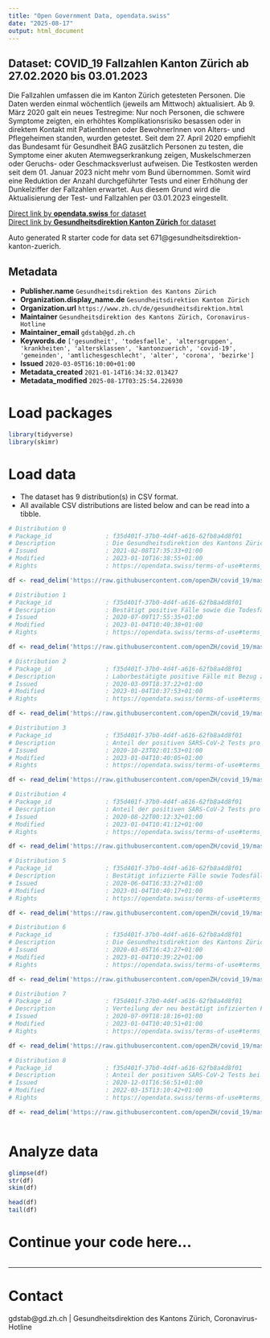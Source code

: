 ```yaml
---
title: "Open Government Data, opendata.swiss"
date: "2025-08-17"
output: html_document
---
```


## Dataset: COVID_19 Fallzahlen Kanton Zürich ab 27.02.2020 bis 03.01.2023

Die Fallzahlen umfassen die im Kanton Zürich getesteten Personen. Die Daten werden einmal wöchentlich (jeweils am Mittwoch) aktualisiert. Ab 9. März 2020 galt ein neues Testregime: Nur noch Personen, die schwere Symptome zeigten, ein erhöhtes Komplikationsrisiko besassen oder in direktem Kontakt mit PatientInnen oder BewohnerInnen von Alters- und Pflegeheimen standen, wurden getestet. Seit dem 27. April 2020 empfiehlt das Bundesamt für Gesundheit BAG zusätzlich Personen zu testen, die Symptome einer akuten Atemwegserkrankung zeigen, Muskelschmerzen oder Geruchs- oder Geschmacksverlust aufweisen. 
Die Testkosten werden seit dem 01. Januar 2023 nicht mehr vom Bund übernommen. Somit wird eine Reduktion der Anzahl durchgeführter Tests und einer Erhöhung der Dunkelziffer der Fallzahlen erwartet. Aus diesem Grund wird die Aktualisierung der Test- und Fallzahlen per 03.01.2023 eingestellt. 

[Direct link by **opendata.swiss** for dataset](https://opendata.swiss/de/dataset/covid_19-fallzahlen-kanton-zurich)<br>
[Direct link by **Gesundheitsdirektion Kanton Zürich** for dataset](https://github.com/openZH/covid_19)

Auto generated R starter code for data set 671@gesundheitsdirektion-kanton-zuerich.

## Metadata

- **Publisher.name** `Gesundheitsdirektion des Kantons Zürich`
- **Organization.display_name.de** `Gesundheitsdirektion Kanton Zürich`
- **Organization.url** `https://www.zh.ch/de/gesundheitsdirektion.html`
- **Maintainer** `Gesundheitsdirektion des Kantons Zürich, Coronavirus-Hotline`
- **Maintainer_email** `gdstab@gd.zh.ch`
- **Keywords.de** `['gesundheit', 'todesfaelle', 'altersgruppen', 'krankheiten', 'altersklassen', 'kantonzuerich', 'covid-19', 'gemeinden', 'amtlichesgeschlecht', 'alter', 'corona', 'bezirke']`
- **Issued** `2020-03-05T16:10:00+01:00`
- **Metadata_created** `2021-01-14T16:34:32.013427`
- **Metadata_modified** `2025-08-17T03:25:54.226930`


# Load packages

```r

library(tidyverse)
library(skimr)

```

# Load data

-   The dataset has 9 distribution(s) in CSV format.
-   All available CSV distributions are listed below and can be read into a tibble.

```r

# Distribution 0
# Package_id               : f35d401f-37b0-4d4f-a616-62fb8a4d8f01
# Description              : Die Gesundheitsdirektion des Kantons Zürich veröffentlichte ab dem 18.12.2020 bis zum 10.02.2021 wochentags die Anzahl der täglichen positiven PCR-Tests (Spalte: 'new_pcr_pos') und der entdeckten besorgniserregenden Virusmutationen (Spalte: 'new_voc'). Besorgniserregende Virusmutationen ('VOC' = Variant of Concern) lassen sich *nicht* mittels Schnelltests entdecken, jedoch mittels der eingesetzten PCR-Tests. Als besorgniserregend werden Virusmutationen klassifiziert, weil sie u.a. ansteckender als der Wildtyp des Virus sind. Hinweis: Diese Ressource wird ab dem 12.02.2021 nicht weiter aktualisiert, da in der Woche vom 15.02.2021 die Vollständigkeit der Erhebung der verfügbaren Daten analysiert und eine Anpassung des Vorgehens vorgenommen wird, welche VOC getestet werden. Seit dem 19.02.2021 veröffentlicht das BAG wochentags VOC-Daten für alle Kantone ("virusVariants", https://www.covid19.admin.ch/api/data/context).
# Issued                   : 2021-02-08T17:35:33+01:00
# Modified                 : 2023-01-10T16:38:55+01:00
# Rights                   : https://opendata.swiss/terms-of-use#terms_by

df <- read_delim('https://raw.githubusercontent.com/openZH/covid_19/master/fallzahlen_kanton_zh/COVID19_VOC_Kanton_ZH.csv')

# Distribution 1
# Package_id               : f35d401f-37b0-4d4f-a616-62fb8a4d8f01
# Description              : Bestätigt positive Fälle sowie die Todesfälle pro Kalenderwoche als 10-Jahres-Altersklassen je Geschlecht. Bis 08.07.2020 wurden täglich Einzelfallzahlen mit Alter und Geschlecht veröffentlicht (siehe Ressource "COVID_19 Fallzahlen Kanton Zuerich nach Alter und Geschlecht"). Die Daten werden einmal wöchentlich (jeweils am Mittwoch) aktualisiert. Variabeln: 'AgeYearCat' = 10-Jahres-Altersklasse (0-9 Jahre, 10-19 Jahre, 20-29 Jahre, usw.); 'NewConfCases' = Neue bestätigte Fälle; 'NewDeaths' = Neue Todesfälle.
# Issued                   : 2020-07-09T17:55:35+01:00
# Modified                 : 2023-01-04T10:40:38+01:00
# Rights                   : https://opendata.swiss/terms-of-use#terms_by

df <- read_delim('https://raw.githubusercontent.com/openZH/covid_19/master/fallzahlen_kanton_alter_geschlecht_csv/COVID19_Fallzahlen_Kanton_ZH_altersklassen_geschlecht.csv')

# Distribution 2
# Package_id               : f35d401f-37b0-4d4f-a616-62fb8a4d8f01
# Description              : Laborbestätigte positive Fälle mit Bezug zum Kanton Zürich. Für Variabeln-Definitionen siehe Readme unter "Weitere Informationen". Hinweis: Bei der Variable 'current_quarantined' handelt es sich um die Anzahl Kontaktpersonen, die theoretisch in Quarantäne sein müssten. Personen, die aufgrund eines vollständigen Impfschutzes nicht in Quarantäne müssen, werden nicht subtrahiert. Die Daten werden einmal wöchentlich (jeweils am Mittwoch) aktualisiert.
# Issued                   : 2020-03-09T18:37:22+01:00
# Modified                 : 2023-01-04T10:37:53+01:00
# Rights                   : https://opendata.swiss/terms-of-use#terms_by

df <- read_delim('https://raw.githubusercontent.com/openZH/covid_19/master/fallzahlen_kanton_total_csv_v2/COVID19_Fallzahlen_Kanton_ZH_total.csv')

# Distribution 3
# Package_id               : f35d401f-37b0-4d4f-a616-62fb8a4d8f01
# Description              : Anteil der positiven SARS-CoV-2 Tests pro Kalenderwoche nach Alterskategorien. Variabeln: 'Woche_von' = Beginn der Kalenderwoche (Datum); 'Woche_bis' = Ende der Kalenderwoche (Datum);  'AgeCat'= Alterskategorie; 'Anzahl_positiv' = Anzahl positiver Tests; 'Anzahl_negativ' = Anzahl negativer Tests; 'Anteil_positiv' = Anteil der positiven Tests an allen Tests. Die Daten werden einmal wöchentlich (jeweils am Mittwoch) aktualisiert.
# Issued                   : 2020-10-23T02:01:53+01:00
# Modified                 : 2023-01-04T10:40:05+01:00
# Rights                   : https://opendata.swiss/terms-of-use#terms_by

df <- read_delim('https://raw.githubusercontent.com/openZH/covid_19/master/fallzahlen_kanton_zh/COVID19_Anteil_positiver_Test_Alterklassen_pro_KW.csv')

# Distribution 4
# Package_id               : f35d401f-37b0-4d4f-a616-62fb8a4d8f01
# Description              : Anteil der positiven SARS-CoV-2 Tests pro Kalenderwoche. Variabeln: 'Woche_von' = Beginn der Kalenderwoche (Datum); 'Woche_bis' = Ende der Kalenderwoche (Datum); 'Anzahl_positiv' = Anzahl positiver Tests; 'Anzahl_negativ' = Anzahl negativer Tests; 'Anteil_positiv' = Anteil der positiven Tests an allen Tests. Die Daten werden einmal wöchentlich (jeweils am Mittwoch) aktualisiert.
# Issued                   : 2020-08-22T00:12:32+01:00
# Modified                 : 2023-01-04T10:41:12+01:00
# Rights                   : https://opendata.swiss/terms-of-use#terms_by

df <- read_delim('https://raw.githubusercontent.com/openZH/covid_19/master/fallzahlen_kanton_zh/COVID19_Anteil_positiver_Test_pro_KW.csv')

# Distribution 5
# Package_id               : f35d401f-37b0-4d4f-a616-62fb8a4d8f01
# Description              : Bestätigt infizierte Fälle sowie Todesfälle nach Bezirk und Kalenderwoche. Die Daten werden einmal wöchentlich (jeweils am Mittwoch) aktualisiert. Variabeln: 'DistrictId' = Bezirks-ID (BFS-Nummer)*; 'District' = Bezirksname*; 'Population' = Wohnbevölkerung; 'Week' = Kalenderwoche des Befundes ('NewConfCases') / Todesdatums ('NewDeaths'); 'Year' = Jahr des Befundes ('NewConfCases') / Todesdatums ('NewDeaths'); 'NewConfCases' = Neue bestätigte Fälle; 'NewDeaths' = Neue Todesfälle; 'TotalConfCases' = Total der bestätigten Fälle (kumuliert); 'TotalDeaths' = Total der Todesfälle (kumuliert). *Die Fälle werden den Bezirken via Postleitzahl zugeordnet. Eine Minderheit der Postleitzahlen kann nicht eindeutig einem Bezirk zugeordnet werden. Bis zum 26.05.2020 traten 1,3 % der bestätigten Sars-CoV-2 Fälle in Postleitzahlen auf, die in mehreren Bezirken liegen. Postleitzahlgebiete werden daher als Ganzes dem Bezirk zugeordnet, in dem die überwiegende Mehrheit der Bevölkerung lebt. Die Bevölkerungszahl der Bezirke in diesem Datensatz kommt der Kohärenz halber nach dem selben Prinzip zu Stande. Daher weichen die Bevölkerungsdaten der Bezirke in dem Datensatz geringfügig von an anderen Stellen publizierten Zahlen ab. Rund 200 Sars-CoV-2 Fälle können keiner Postleitzahl zugeordnert werden, da bis Anfang April 2020 die Übermittlung des Wohnortes der positiv Getesteten bei Labormeldungen noch nicht zwingend war.
# Issued                   : 2020-06-04T16:33:27+01:00
# Modified                 : 2023-01-04T10:40:17+01:00
# Rights                   : https://opendata.swiss/terms-of-use#terms_by

df <- read_delim('https://raw.githubusercontent.com/openZH/covid_19/master/fallzahlen_bezirke/fallzahlen_kanton_ZH_bezirk.csv')

# Distribution 6
# Package_id               : f35d401f-37b0-4d4f-a616-62fb8a4d8f01
# Description              : Die Gesundheitsdirektion des Kantons Zürich hat ab dem 27.02.2020 einmal täglich die bestätigt positiven Fälle sowie die Todesfälle mit Angabe des Alters und des Geschlechts veröffentlicht. Ab dem 09.03.2020 galt ein neues Testregime: Nur noch Personen, die schwere Symptome zeigten, ein erhöhtes Komplikationsrisiko besassen oder in direktem Kontakt mit PatientInnen oder BewohnerInnen von Alters- und Pflegeheimen standen, wurden getestet. Ab dem 27.04.2020 empfahl das Bundesamt für Gesundheit BAG zusätzlich auch Personen zu testen, die Symptome einer akuten Atemwegserkrankung zeigen, Muskelschmerzen oder Geruchs- oder Geschmacksverlust aufweisen. Am 08.07.2020 hat die Gesundheitsdirektion des Kantons Zürich die Zeitreihe letztmals aktualisiert; seit 09.07.2020 werden stattdessen einmal wöchentlich alle Fälle pro Kalenderwoche als 10-Jahres-Altersklassen je Geschlecht veröffentlicht (siehe Ressource "COVID_19 Verteilung der Fälle im Kanton Zuerich nach Altersklasse, Geschlecht und Kalenderwoche"). 
# Issued                   : 2020-03-05T16:43:27+01:00
# Modified                 : 2023-01-04T10:39:22+01:00
# Rights                   : https://opendata.swiss/terms-of-use#terms_by

df <- read_delim('https://raw.githubusercontent.com/openZH/covid_19/master/fallzahlen_kanton_alter_geschlecht_csv/COVID19_Fallzahlen_Kanton_ZH_alter_geschlecht.csv')

# Distribution 7
# Package_id               : f35d401f-37b0-4d4f-a616-62fb8a4d8f01
# Description              : Verteilung der neu bestätigt infizierten Fälle der jeweils letzten sieben Tage nach Postleitzahl. Postleitzahlen, die auf dem Gebiet des Kantons Zürich weniger als 100 EinwohnerInnen aufweisen, werden aus Gründen des Datenschutzes in der Kategorie 'PLZ_uebrige' zusammengefasst. Bei den Werten handelt es sich nicht um Einzelfallzahlen, sondern um Fallzahlklassen. Variabeln: 'PLZ' = Postleitzahl; 'Population' = EinwohnerInnen mit Hauptwohnsitz; 'NewConfCases_7days' = Neue bestätigte Fälle in den vergangenen sieben Tagen in Kategorien (0-3 Fälle, 4-6 Fälle, 7-9 Fälle, usw.). Die Daten werden einmal wöchentlich (jeweils am Mittwoch) aktualisiert.
# Issued                   : 2020-07-09T18:18:16+01:00
# Modified                 : 2023-01-04T10:40:51+01:00
# Rights                   : https://opendata.swiss/terms-of-use#terms_by

df <- read_delim('https://raw.githubusercontent.com/openZH/covid_19/master/fallzahlen_plz/fallzahlen_kanton_ZH_plz.csv')

# Distribution 8
# Package_id               : f35d401f-37b0-4d4f-a616-62fb8a4d8f01
# Description              : Anteil der positiven SARS-CoV-2 Tests bei Kindern und Jugendlichen nach Alterskategorien pro Kalenderwoche. Zeitreihe beginnt mit Kalenderwoche 22/2020 (25.-31.05.2020). Die Daten werden einmal wöchentlich (jeweils am Mittwoch) aktualisiert. Variabeln: 'Woche_von' = Beginn der Kalenderwoche (Datum); 'Woche_bis' = Ende der Kalenderwoche (Datum);  'AgeCat'= Alterskategorie (0-3, 4-11, 12-15, 16-19 Jahre); 'Anzahl_positiv' = Anzahl positiver Tests; 'Anzahl_negativ' = Anzahl negativer Tests; 'Anteil_positiv' = Anteil der positiven Tests an allen Tests.
# Issued                   : 2020-12-01T16:56:51+01:00
# Modified                 : 2022-03-15T13:10:42+01:00
# Rights                   : https://opendata.swiss/terms-of-use#terms_by

df <- read_delim('https://raw.githubusercontent.com/openZH/covid_19/master/fallzahlen_kanton_zh/COVID19_Anteil_positiver_Test_Kinder_Jugendliche_pro_KW.csv')



```

# Analyze data

```r

glimpse(df)
str(df)
skim(df)

head(df)
tail(df)

```

# Continue your code here...

```r

```

------------------------------------------------------------------------

# Contact

gdstab@gd.zh.ch | Gesundheitsdirektion des Kantons Zürich, Coronavirus-Hotline
